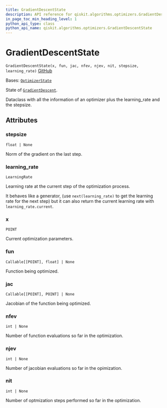 ```yaml
---
title: GradientDescentState
description: API reference for qiskit.algorithms.optimizers.GradientDescentState
in_page_toc_min_heading_level: 1
python_api_type: class
python_api_name: qiskit.algorithms.optimizers.GradientDescentState
---
```


# GradientDescentState

<span id="qiskit.algorithms.optimizers.GradientDescentState" />

`GradientDescentState(x, fun, jac, nfev, njev, nit, stepsize, learning_rate)` [GitHub](https://github.com/qiskit/qiskit/tree/stable/0.24/qiskit/algorithms/optimizers/gradient_descent.py "view source code")

Bases: [`OptimizerState`](qiskit.algorithms.optimizers.OptimizerState "qiskit.algorithms.optimizers.steppable_optimizer.OptimizerState")

State of [`GradientDescent`](qiskit.algorithms.optimizers.GradientDescent "qiskit.algorithms.optimizers.GradientDescent").

Dataclass with all the information of an optimizer plus the learning\_rate and the stepsize.

## Attributes

<span id="qiskit.algorithms.optimizers.GradientDescentState.stepsize" />

### stepsize

`float | None`

Norm of the gradient on the last step.

<span id="qiskit.algorithms.optimizers.GradientDescentState.learning_rate" />

### learning\_rate

`LearningRate`

Learning rate at the current step of the optimization process.

It behaves like a generator, (use `next(learning_rate)` to get the learning rate for the next step) but it can also return the current learning rate with `learning_rate.current`.

<span id="qiskit.algorithms.optimizers.GradientDescentState.x" />

### x

`POINT`

Current optimization parameters.

<span id="qiskit.algorithms.optimizers.GradientDescentState.fun" />

### fun

`Callable[[POINT], float] | None`

Function being optimized.

<span id="qiskit.algorithms.optimizers.GradientDescentState.jac" />

### jac

`Callable[[POINT], POINT] | None`

Jacobian of the function being optimized.

<span id="qiskit.algorithms.optimizers.GradientDescentState.nfev" />

### nfev

`int | None`

Number of function evaluations so far in the optimization.

<span id="qiskit.algorithms.optimizers.GradientDescentState.njev" />

### njev

`int | None`

Number of jacobian evaluations so far in the opimization.

<span id="qiskit.algorithms.optimizers.GradientDescentState.nit" />

### nit

`int | None`

Number of optmization steps performed so far in the optimization.

